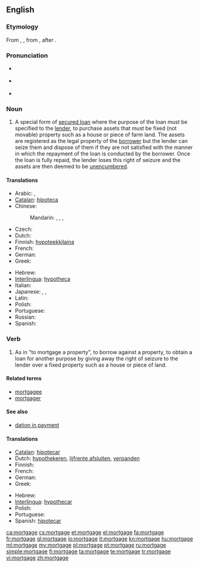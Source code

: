 {{wikipedia}}
==English==
===Etymology===
From {{etyl|xno}} {{term|mortgage|lang=xno}}, {{etyl|frm}} {{term|mortgage|lang=frm}}, from {{etyl|fro}} {{term|mort gage||dead pledge}}, after {{etyl|la}} {{term|mortuum vadium}}.

===Pronunciation===
* {{a|UK}} {{IPA|/ˈmɔː.ɡɪdʒ/}}
* {{a|US}} {{IPA|/ˈmɔɹ.ɡɪdʒ/}}
* {{audio|En-us-mortgage.ogg|Audio (US)}}

===Noun===
{{en-noun}}

# A special form of [[secured loan]] where the purpose of the loan must be specified to the [[lender]], to purchase assets that must be fixed (not movable) property such as a house or piece of farm land. The assets are registered as the legal property of the [[borrower]] but the lender can seize them and dispose of them if they are not satisfied with the manner in which the repayment of the loan is conducted by the borrower. Once the loan is fully repaid, the lender loses this right of seizure and the assets are then deemed to be [[unencumbered]].

====Translations====
{{trans-top|special form of secured loan}}
* Arabic: {{t|ar|رهن|m|tr=rahn}}, {{t|ar|رهن عقاري|m|tr=rahn `aqāriy}}
* [[Catalan]]: [[hipoteca]] {{f}}
* Chinese:
*: Mandarin: {{t|cmn|抵押|tr=dǐyā|sc=Hani}}, {{t|cmn|抵押貸款|sc=Hani}}, {{t|cmn|抵押贷款|tr=dǐyā dàikuǎn|sc=Hani}}, {{t|cmn|按揭|tr=ànjiē|sc=Hani}}
* Czech: {{t-|cs|hypotéka|f}}
* Dutch: {{t+|nl|hypotheek|m}}
* Finnish: [[hypoteekkilaina]]
* French: {{t+|fr|hypothèque|f}}
* German: {{t+|de|Hypothek|f}}
* Greek: {{t+|el|υποθήκη|f|tr=ypothíki}}
{{trans-mid}}
* Hebrew: {{t|he|משכנתא|f|tr=mashkánta}}
* [[Interlingua]]: [[hypotheca]]
* Italian: {{t+|it|ipoteca|f}}
* Japanese: {{t|ja|抵当|tr=ていとう, teitō}}, {{t|ja|抵当権|tr=ていとうけん, teitōken}}, {{t|ja|住宅ローン|tr=じゅうたくローン, jūtaku-rōn}}
* Latin: {{t-|la|hypotheca|f}}
* Polish: {{t+|pl|hipoteka|f}}
* Portuguese: {{t+|pt|hipoteca|f}}
* Russian: {{t+|ru|ипотека|f|tr=ipotéka}}
* Spanish: {{t+|es|hipoteca|f}}
{{trans-bottom}}

===Verb===
{{en-verb|mortgag|ing}}

# As in "to mortgage a property", to borrow against a property, to obtain a loan for another purpose by giving away the right of seizure to the lender over a fixed property such as a house or piece of land.

====Related terms====
* [[mortgagee]]
* [[mortgager]]

==== See also ====
* [[dation in payment]]

====Translations====
{{trans-top|to borrow against a property}}
* [[Catalan]]: [[hipotecar]]
* Dutch: [[hypothekeren]], [[lijfrente afsluiten]], [[verpanden]]
* Finnish: {{t+|fi|kiinnittää}}
* French: {{t+|fr|hypothéquer}}
* German: {{t-|de|verpfänden}}
* Greek: {{t|el|υποθηκεύω|tr=ypothikévo}}
{{trans-mid}}
* Hebrew: {{t|he|משכן|tr=mishkén}}
* [[Interlingua]]: [[hypothecar]]
* Polish: {{t|pl|obciążać hipotekę}}
* Portuguese: {{t+|pt|hipotecar}}
* Spanish: [[hipotecar]]
{{trans-bottom}}

[[ca:mortgage]]
[[cs:mortgage]]
[[et:mortgage]]
[[el:mortgage]]
[[fa:mortgage]]
[[fr:mortgage]]
[[gl:mortgage]]
[[io:mortgage]]
[[it:mortgage]]
[[kn:mortgage]]
[[hu:mortgage]]
[[ml:mortgage]]
[[my:mortgage]]
[[pl:mortgage]]
[[pt:mortgage]]
[[ru:mortgage]]
[[simple:mortgage]]
[[fi:mortgage]]
[[ta:mortgage]]
[[te:mortgage]]
[[tr:mortgage]]
[[vi:mortgage]]
[[zh:mortgage]]